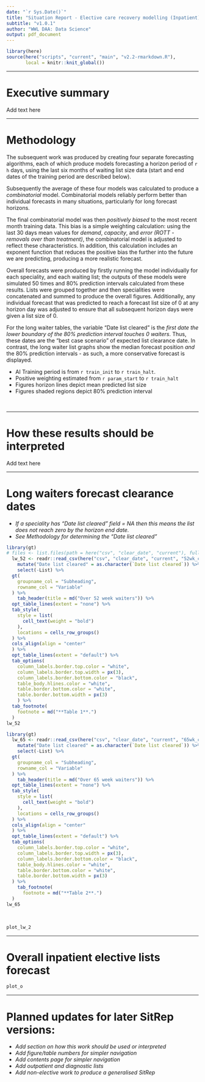 ```yaml
---
date: "`r Sys.Date()`"
title: "Situation Report - Elective care recovery modelling (Inpatient)"
subtitle: "v1.0.1"
author: "WWL DAA: Data Science"
output: pdf_document
---
```


```r
library(here)
source(here("scripts", "current", "main", "v2.2-rmarkdown.R"),
       local = knitr::knit_global())
```

---

# Executive summary

Add text here

---

\newpage

# Methodology

The subsequent work was produced by creating four separate forecasting algorithms, each of which produce models forecasting a horizon period of `r h` days, using the last six months of waiting list size data (start and end dates of the training period are described below).

Subsequently the average of these four models was calculated to produce a *combinatorial* model. Combinatorial models reliably perform better than individual forecasts in many situations, particularly for long forecast horizons.

The final combinatorial model was then *positively biased* to the most recent month training data. This bias is a simple weighting calculation: using the last 30 days mean values for *demand*, *capacity*, and *error (ROTT - removals over than treatment)*, the combinatorial model is adjusted to reflect these characteristics. In addition, this calculation includes an exponent function that reduces the positive bias the further into the future we are predicting, producing a more realistic forecast.

Overall forecasts were produced by firstly running the model individually for each speciality, and each waiting list; the outputs of these models were simulated 50 times and 80% prediction intervals calculated from these results. Lists were grouped together and then specialities were concatenated and summed to produce the overall figures. Additionally, any individual forecast that was predicted to reach a forecast list size of 0 at any horizon day was adjusted to ensure that all subsequent horizon days were given a list size of 0.

For the long waiter tables, the variable "Date list cleared" is the *first date the lower boundary of the 80% prediction interval touches 0 waiters*. Thus, these dates are the "best case scenario" of expected list clearance date. In contrast, the long waiter list graphs show the median forecast position *and* the 80% prediction intervals - as such, a more conservative forecast is displayed.

- AI Training period is from `r train_init` to `r train_halt`.
- Positive weighting estimated from `r param_start` to `r train_halt`
- Figures horizon lines depict mean predicted list size
- Figures shaded regions depict 80% prediction interval

<br>

---

# How these results should be interpreted

Add text here

---

\newpage

# Long waiters forecast clearance dates
- *If a speciality has "Date list cleared" field = NA then this means the list does not reach zero by the horizon end date.*
- *See Methodology for determining the "Date list cleared"*

``` r
library(gt)
# files <- list.files(path = here("csv", "clear_date", "current"), full.names = TRUE)
  lw_52 <- readr::read_csv(here("csv", "clear_date", "current", "52wk_clear_dates.csv")) %>%
    mutate("Date list cleared" = as.character(`Date list cleared`)) %>%
    select(-List) %>%
  gt(
    groupname_col = "Subheading",
    rowname_col = "Variable"
  ) %>%
    tab_header(title = md("Over 52 week waiters")) %>%
  opt_table_lines(extent = "none") %>%
  tab_style(
    style = list(
      cell_text(weight = "bold")
    ),
    locations = cells_row_groups()
  ) %>%
  cols_align(align = "center"
  ) %>%
  opt_table_lines(extent = "default") %>%
  tab_options(
    column_labels.border.top.color = "white",
    column_labels.border.top.width = px(3),
    column_labels.border.bottom.color = "black",
    table_body.hlines.color = "white",
    table.border.bottom.color = "white",
    table.border.bottom.width = px(3)
    ) %>%
  tab_footnote(
    footnote = md("**Table 1**.")
  )
lw_52
```

``` r
library(gt)
  lw_65 <- readr::read_csv(here("csv", "clear_date", "current", "65wk_clear_dates.csv")) %>%
    mutate("Date list cleared" = as.character(`Date list cleared`)) %>%
    select(-List) %>%
  gt(
    groupname_col = "Subheading",
    rowname_col = "Variable"
  ) %>%
    tab_header(title = md("Over 65 week waiters")) %>%
  opt_table_lines(extent = "none") %>%
  tab_style(
    style = list(
      cell_text(weight = "bold")
    ),
    locations = cells_row_groups()
  ) %>%
  cols_align(align = "center"
  ) %>%
  opt_table_lines(extent = "default") %>%
  tab_options(
    column_labels.border.top.color = "white",
    column_labels.border.top.width = px(3),
    column_labels.border.bottom.color = "black",
    table_body.hlines.color = "white",
    table.border.bottom.color = "white",
    table.border.bottom.width = px(3)
  ) %>%
    tab_footnote(
      footnote = md("**Table 2**.")
  )
lw_65
```

<br>

``` r
plot_lw_2
```

---

# Overall inpatient elective lists forecast
``` r
plot_o
```

---

\newpage

# Planned updates for later SitRep versions:

- *Add section on how this work should be used or interpreted*
- *Add figure/table numbers for simpler navigation*
- *Add contents page for simpler navigation*
- *Add outpatient and diagnostic lists*
- *Add non-elective work to produce a generalised SitRep*